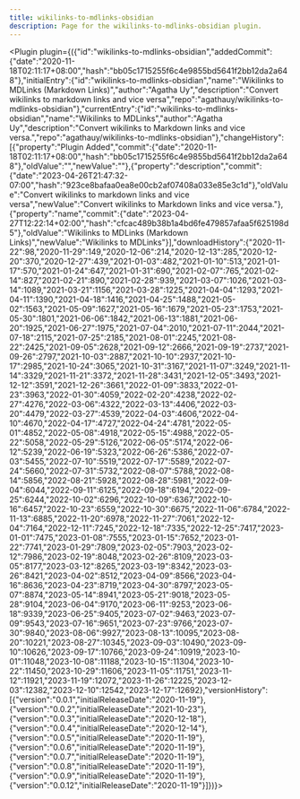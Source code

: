 ---
title: wikilinks-to-mdlinks-obsidian
description: Page for the wikilinks-to-mdlinks-obsidian plugin.
---


<Plugin plugin={({"id":"wikilinks-to-mdlinks-obsidian","addedCommit":{"date":"2020-11-18T02:11:17+08:00","hash":"bb05c1715255f6c4e9855bd5641f2bb12da2a648"},"initialEntry":{"id":"wikilinks-to-mdlinks-obsidian","name":"Wikilinks to MDLinks (Markdown Links)","author":"Agatha Uy","description":"Convert wikilinks to markdown links and vice versa","repo":"agathauy/wikilinks-to-mdlinks-obsidian"},"currentEntry":{"id":"wikilinks-to-mdlinks-obsidian","name":"Wikilinks to MDLinks","author":"Agatha Uy","description":"Convert wikilinks to Markdown links and vice versa.","repo":"agathauy/wikilinks-to-mdlinks-obsidian"},"changeHistory":[{"property":"Plugin Added","commit":{"date":"2020-11-18T02:11:17+08:00","hash":"bb05c1715255f6c4e9855bd5641f2bb12da2a648"},"oldValue":"","newValue":""},{"property":"description","commit":{"date":"2023-04-26T21:47:32-07:00","hash":"923ce8bafaa0ea8e00cb2af07408a033e85e3c1d"},"oldValue":"Convert wikilinks to markdown links and vice versa","newValue":"Convert wikilinks to Markdown links and vice versa."},{"property":"name","commit":{"date":"2023-04-27T12:22:14+02:00","hash":"cfcac489b38b1a4bd6fe479857afaa5f625198d5"},"oldValue":"Wikilinks to MDLinks (Markdown Links)","newValue":"Wikilinks to MDLinks"}],"downloadHistory":{"2020-11-22":98,"2020-11-29":149,"2020-12-06":214,"2020-12-13":285,"2020-12-20":370,"2020-12-27":439,"2021-01-03":482,"2021-01-10":513,"2021-01-17":570,"2021-01-24":647,"2021-01-31":690,"2021-02-07":765,"2021-02-14":827,"2021-02-21":890,"2021-02-28":939,"2021-03-07":1026,"2021-03-14":1089,"2021-03-21":1156,"2021-03-28":1225,"2021-04-04":1293,"2021-04-11":1390,"2021-04-18":1416,"2021-04-25":1488,"2021-05-02":1563,"2021-05-09":1627,"2021-05-16":1679,"2021-05-23":1753,"2021-05-30":1801,"2021-06-06":1842,"2021-06-13":1881,"2021-06-20":1925,"2021-06-27":1975,"2021-07-04":2010,"2021-07-11":2044,"2021-07-18":2115,"2021-07-25":2185,"2021-08-01":2245,"2021-08-22":2425,"2021-09-05":2628,"2021-09-12":2666,"2021-09-19":2737,"2021-09-26":2797,"2021-10-03":2887,"2021-10-10":2937,"2021-10-17":2985,"2021-10-24":3065,"2021-10-31":3167,"2021-11-07":3249,"2021-11-14":3329,"2021-11-21":3372,"2021-11-28":3431,"2021-12-05":3493,"2021-12-12":3591,"2021-12-26":3661,"2022-01-09":3833,"2022-01-23":3963,"2022-01-30":4059,"2022-02-20":4238,"2022-02-27":4276,"2022-03-06":4322,"2022-03-13":4406,"2022-03-20":4479,"2022-03-27":4539,"2022-04-03":4606,"2022-04-10":4670,"2022-04-17":4727,"2022-04-24":4781,"2022-05-01":4852,"2022-05-08":4918,"2022-05-15":4988,"2022-05-22":5058,"2022-05-29":5126,"2022-06-05":5174,"2022-06-12":5239,"2022-06-19":5323,"2022-06-26":5386,"2022-07-03":5455,"2022-07-10":5519,"2022-07-17":5589,"2022-07-24":5660,"2022-07-31":5732,"2022-08-07":5788,"2022-08-14":5856,"2022-08-21":5928,"2022-08-28":5981,"2022-09-04":6044,"2022-09-11":6125,"2022-09-18":6194,"2022-09-25":6244,"2022-10-02":6296,"2022-10-09":6367,"2022-10-16":6457,"2022-10-23":6559,"2022-10-30":6675,"2022-11-06":6784,"2022-11-13":6885,"2022-11-20":6978,"2022-11-27":7061,"2022-12-04":7164,"2022-12-11":7245,"2022-12-18":7335,"2022-12-25":7417,"2023-01-01":7475,"2023-01-08":7555,"2023-01-15":7652,"2023-01-22":7741,"2023-01-29":7809,"2023-02-05":7903,"2023-02-12":7986,"2023-02-19":8048,"2023-02-26":8109,"2023-03-05":8177,"2023-03-12":8265,"2023-03-19":8342,"2023-03-26":8421,"2023-04-02":8512,"2023-04-09":8566,"2023-04-16":8636,"2023-04-23":8719,"2023-04-30":8797,"2023-05-07":8874,"2023-05-14":8941,"2023-05-21":9018,"2023-05-28":9104,"2023-06-04":9170,"2023-06-11":9253,"2023-06-18":9339,"2023-06-25":9405,"2023-07-02":9463,"2023-07-09":9543,"2023-07-16":9651,"2023-07-23":9766,"2023-07-30":9840,"2023-08-06":9927,"2023-08-13":10095,"2023-08-20":10221,"2023-08-27":10345,"2023-09-03":10490,"2023-09-10":10626,"2023-09-17":10766,"2023-09-24":10919,"2023-10-01":11048,"2023-10-08":11188,"2023-10-15":11304,"2023-10-22":11450,"2023-10-29":11606,"2023-11-05":11751,"2023-11-12":11921,"2023-11-19":12072,"2023-11-26":12225,"2023-12-03":12382,"2023-12-10":12542,"2023-12-17":12692},"versionHistory":[{"version":"0.0.1","initialReleaseDate":"2020-11-19"},{"version":"0.0.2","initialReleaseDate":"2021-10-23"},{"version":"0.0.3","initialReleaseDate":"2020-12-18"},{"version":"0.0.4","initialReleaseDate":"2020-12-14"},{"version":"0.0.5","initialReleaseDate":"2020-11-19"},{"version":"0.0.6","initialReleaseDate":"2020-11-19"},{"version":"0.0.7","initialReleaseDate":"2020-11-19"},{"version":"0.0.8","initialReleaseDate":"2020-11-19"},{"version":"0.0.9","initialReleaseDate":"2020-11-19"},{"version":"0.0.12","initialReleaseDate":"2020-11-19"}]})}></Plugin>